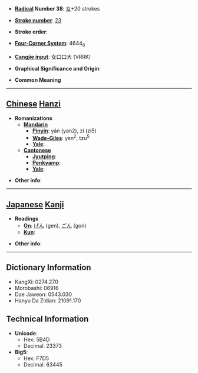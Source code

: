 * '''[[Wiktionary:Chinese radical index| Radical]] Number 38''': [[Wiktionary:Chinese radical index 女|女]]+20 strokes

* '''[[Wiktionary:Chinese total strokes index|Stroke number]]''': [[Wiktionary:Chinese total strokes index 23|23]]

* '''Stroke order''': 

* '''[[Wiktionary:Chinese four corner index|Four-Corner System]]''': 4644<sub>8</sub>

* '''[[Wiktionary:Chinese Cangjie index|Cangjie input]]''': 女口口大 (VRRK)

* '''Graphical Significance and Origin''': 

* '''Common Meaning'''

----

== [[Chinese]] [[Hanzi]] ==

* '''Romanizations'''
** '''[[Mandarin]]'''
*** '''[[Pinyin]]''': yán (yan2), zi (zi5)
*** '''[[Wade-Giles]]''': yen<sup>2</sup>, tzu<sup>5</sup>
*** '''[[Yale]]''': 
** '''[[Cantonese]]'''
*** '''[[Jyutping]]''':
*** '''[[Penkyamp]]''': 
*** '''[[Yale]]''': 

* '''Other info''': 

----

== [[Japanese]] [[Kanji]] ==

* '''Readings'''
** '''[[On]]''': [[げん]] (gen), [[ごん]] (gon)
** '''[[Kun]]''': 

* '''Other info''':  

----

== Dictionary Information ==

* KangXi: 0274.270
* Morobashi: 06916
* Dae Jaweon: 0543.030
* Hanyu Da Zidian: 21091.170

== Technical Information ==

* '''Unicode''':
** Hex: 5B4D
** Decimal: 23373
* '''Big5''':
** Hex: F7D5
** Decimal: 63445